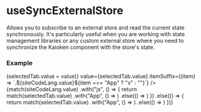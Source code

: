 
# useSyncExternalStore

Allows you to subscribe to an external store and read the current state synchronously. 
It's particularly useful when you are working with state management libraries or any 
custom external store where you need to synchronize the Kaioken component with the store's state.

### Example

<div>
  <div className="not-prose">
    <TabGroup
      items={["App", "counterStore"]}
      onSelect={(value) => (selectedTab.value = value)}
      value={selectedTab.value}
      itemSuffix={(item) => `.${siteCodeLang.value}${item === "App" ? "x" : ""}`}
    />
    <CopyInnerText>
    {match(siteCodeLang.value)
        .with("js", () => {
          return match(selectedTab.value)
            .with("App", () => <ExampleApp />)
            .else(() => <ExampleCounterStore />)
        })
        .else(() => {
          return match(selectedTab.value)
            .with("App", () => <ExampleApp />)
            .else(() => <ExampleCounterStoreTS />)
        })}
    </CopyInnerText>
  </div>
</div>